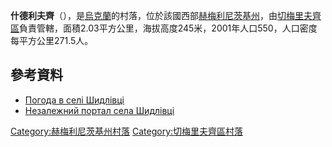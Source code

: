 {{coord|48|59|55|N|26|13|36|E|scale:100000|display=title}}

'''什德利夫齊'''（{{lang-uk|Шидлівці}}），是[[烏克蘭|烏克蘭]]的村落，位於該國西部[[赫梅利尼茨基州|赫梅利尼茨基州]]，由[[切梅里夫齊區|切梅里夫齊區]]負責管轄，面積2.03平方公里，海拔高度245米，2001年人口550，人口密度每平方公里271.5人。

==參考資料==
* [http://weather.in.ua/ua/hmel'nickaja/28932 Погода в селі Шидлівці] {{Wayback|url=http://weather.in.ua/ua/hmel'nickaja/28932 |date=20200815115745 }}
* [http://shidlivci.besaba.com Незалежний портал села Шидлівці]{{Wayback|url=http://shidlivci.besaba.com/ |date=20160305000618 }}

{{DEFAULTSORT:Шидлівці}}
[[Category:赫梅利尼茨基州村落|Category:赫梅利尼茨基州村落]]
[[Category:切梅里夫齊區村落|Category:切梅里夫齊區村落]]


{{Khmelnytskyi-geo-stub}}